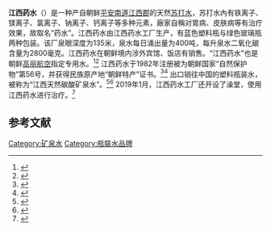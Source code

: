 '''江西药水'''（{{lang-ko|강서약수}}）是一种产自朝鲜[[平安南道|平安南道]][[江西郡|江西郡]]的天然[[苏打水|苏打水]]，苏打水內有铁离子、镁离子、氯离子、钠离子、钙离子等多种元素，廠家自稱对胃病、皮肤病等有治疗效果，故取名“药水”。江西药水由江西药水工厂生产，有蓝色塑料瓶与绿色玻璃瓶两种包装。该厂泉眼深度为135米，泉水每日涌出量为400吨，每升泉水二氧化碳含量为2800毫克。江西药水在朝鲜境内涉外宾馆、饭店有销售。“江西药水”也是朝鲜[[高丽航空|高丽航空]]指定专用水。<ref>{{cite news |title=探秘：朝鲜唯一的“药水”厂啥样 |url=http://www.xinhuanet.com//world/2015-08/07/c_128103462.htm |accessdate=2020-06-29 |agency=新华网 |date=2015-08-07 |archiveurl=https://web.archive.org/web/20200703003135/http://www.xinhuanet.com//world/2015-08/07/c_128103462.htm |archivedate=2020-07-03 |dead-url=no }}</ref><ref>{{cite news |title=不要被名字迷惑 小蓝瓶“江西药水”在朝鲜巨“火” |url=http://news.cctv.com/2019/05/04/ARTIaOtVsruja9suAFs4en3x190504.shtml |accessdate=2020-06-29 |publisher=央视网 |date=2019-05-04 |archiveurl=https://web.archive.org/web/20200629235050/http://news.cctv.com/2019/05/04/ARTIaOtVsruja9suAFs4en3x190504.shtml |archivedate=2020-06-29 |dead-url=no }}</ref> 江西药水于1982年注册被为朝鲜国家“自然保护物”第56号，并获得民族原产地“朝鲜特产”证书。<ref>{{cite news|title=朝鲜江西矿泉水厂|url=http://news.sohu.com/20081030/n260349246.shtml|accessdate=2020-06-29|date=2008-10-30|agency=新华社|archiveurl=https://web.archive.org/web/20200630222434/http://news.sohu.com/20081030/n260349246.shtml|archivedate=2020-06-30|dead-url=no}}</ref><ref>{{cite journal |author1=沈哲英 |title=江西矿泉水 |journal=今日朝鲜 |volume=2017年第9期 |pages=24-25 |url=http://www.korean-books.com.kp/KBMbooks/ch/periodic/magazine/00000314.pdf |accessdate=2020-06-29 |archiveurl=https://web.archive.org/web/20200703003931/http://www.korean-books.com.kp/KBMbooks/ch/periodic/magazine/00000314.pdf |archivedate=2020-07-03 |dead-url=no }}</ref> 出口销往中国的塑料瓶装水，被称为“江西天然碳酸矿泉水”。<ref>{{cite news |title=朝礦泉水現身內地 賣10元高價 |url=http://news.wenweipo.com/2013/04/04/IN1304040062.htm |accessdate=2020-06-29 |work=文汇报 |date=2013-04-04 |archiveurl=https://web.archive.org/web/20130409053302/http://news.wenweipo.com/2013/04/04/IN1304040062_1.htm |archivedate=2013-04-09 |dead-url=no }}</ref><ref>{{cite news|title=朝鲜矿泉水每瓶10元挺进青岛 商家称朝鲜是卖点|url=http://finance.sina.com.cn/consume/20130405/164515055919.shtml|date=2013-04-05|accessdate=2020-06-29|work=信息时报|archiveurl=https://web.archive.org/web/20200703004549/http://finance.sina.com.cn/consume/20130405/164515055919.shtml|archivedate=2020-07-03|dead-url=no}}</ref> 2019年1月，江西药水工厂还开设了澡堂，使用江西药水进行治疗。<ref>{{cite news |title=江西矿泉水厂澡堂开业 |url=http://www.rodong.rep.kp/cn/index.php?strPageID=SF01_02_01&newsID=2019-01-11-0006 |accessdate=2020-07-03 |work=劳动新闻 |date=2019-01-11 |archive-date=2020-07-03 |archive-url=https://web.archive.org/web/20200703020447/http://www.rodong.rep.kp/cn/index.php?strPageID=SF01_02_01&newsID=2019-01-11-0006 |dead-url=no }}</ref>

==参考文献==
{{reflist}}
[[Category:矿泉水|Category:矿泉水]]
[[Category:瓶裝水品牌|Category:瓶裝水品牌]]